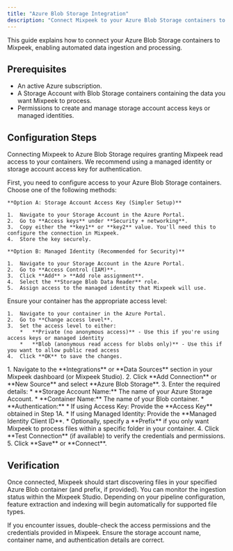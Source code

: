 ```yaml
---
title: "Azure Blob Storage Integration"
description: "Connect Mixpeek to your Azure Blob Storage containers to ingest and process your data."
---
```


<Note>
  This guide explains how to connect your Azure Blob Storage containers to Mixpeek, enabling automated data ingestion and processing.
</Note>

## Prerequisites

*   An active Azure subscription.
*   A Storage Account with Blob Storage containers containing the data you want Mixpeek to process.
*   Permissions to create and manage storage account access keys or managed identities.

## Configuration Steps

Connecting Mixpeek to Azure Blob Storage requires granting Mixpeek read access to your containers. We recommend using a managed identity or storage account access key for authentication.

<Steps>
  <Step title="Configure Storage Account Access">
    First, you need to configure access to your Azure Blob Storage containers. Choose one of the following methods:

    **Option A: Storage Account Access Key (Simpler Setup)**

    1.  Navigate to your Storage Account in the Azure Portal.
    2.  Go to **Access keys** under **Security + networking**.
    3.  Copy either the **key1** or **key2** value. You'll need this to configure the connection in Mixpeek.
    4.  Store the key securely.

    **Option B: Managed Identity (Recommended for Security)**

    1.  Navigate to your Storage Account in the Azure Portal.
    2.  Go to **Access Control (IAM)**.
    3.  Click **Add** > **Add role assignment**.
    4.  Select the **Storage Blob Data Reader** role.
    5.  Assign access to the managed identity that Mixpeek will use.
  </Step>

  <Step title="Configure Container Access">
    Ensure your container has the appropriate access level:

    1.  Navigate to your container in the Azure Portal.
    2.  Go to **Change access level**.
    3.  Set the access level to either:
        *   **Private (no anonymous access)** - Use this if you're using access keys or managed identity
        *   **Blob (anonymous read access for blobs only)** - Use this if you want to allow public read access
    4.  Click **OK** to save the changes.
  </Step>

  <Step title="Add Azure Blob Storage Connection in Mixpeek">
    1.  Navigate to the **Integrations** or **Data Sources** section in your Mixpeek dashboard (or Mixpeek Studio).
    2.  Click **Add Connection** or **New Source** and select **Azure Blob Storage**.
    3.  Enter the required details:
        *   **Storage Account Name:** The name of your Azure Storage Account.
        *   **Container Name:** The name of your Blob container.
        *   **Authentication:**
            *   If using Access Key: Provide the **Access Key** obtained in Step 1A.
            *   If using Managed Identity: Provide the **Managed Identity Client ID**.
        *   Optionally, specify a **Prefix** if you only want Mixpeek to process files within a specific folder in your container.
    4.  Click **Test Connection** (if available) to verify the credentials and permissions.
    5.  Click **Save** or **Connect**.
  </Step>
</Steps>

## Verification

Once connected, Mixpeek should start discovering files in your specified Azure Blob container (and prefix, if provided). You can monitor the ingestion status within the Mixpeek Studio. Depending on your pipeline configuration, feature extraction and indexing will begin automatically for supported file types.

If you encounter issues, double-check the access permissions and the credentials provided in Mixpeek. Ensure the storage account name, container name, and authentication details are correct. 